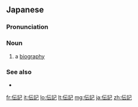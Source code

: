 {{also|傳記|传记}}

==Japanese==
{{wikipedia|lang=ja}}
{{ja-kanjitab|でん|き|yomi=o}}

===Pronunciation===
{{ja-pron|でんき|y=o|acc=0}}

===Noun===
{{ja-noun|でんき}}

# a [[biography]]

===See also===
* {{ja-r|自%伝|じ%でん}}

[[fr:伝記]]
[[it:伝記]]
[[lo:伝記]]
[[lt:伝記]]
[[mg:伝記]]
[[ja:伝記]]
[[zh:伝記]]